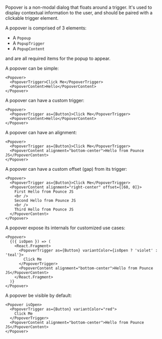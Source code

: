 Popover is a non-modal dialog that floats around a trigger. It's used to display contextual information to the user, and should be paired with a clickable trigger element.

A popover is comprised of 3 elements:

- A `Popoup`
- A `PopupTrigger`
- A `PopupContent`

and are all required items for the popup to appear.

A popover can be simple:

```tsx
<Popover>
  <PopoverTrigger>Click Me</PopoverTrigger>
  <PopoverContent>Hello</PopoverContent>
</Popover>
```

A popover can have a custom trigger:

```tsx
<Popover>
  <PopoverTrigger as={Button}>Click Me</PopoverTrigger>
  <PopoverContent>Hello</PopoverContent>
</Popover>
```

A popover can have an alignment:

```tsx
<Popover>
  <PopoverTrigger as={Button}>Click Me</PopoverTrigger>
  <PopoverContent alignment="bottom-center">Hello from Pounce JS</PopoverContent>
</Popover>
```

A popover can have a custom offset (gap) from its trigger:

```tsx
<Popover>
  <PopoverTrigger as={Button}>Click Me</PopoverTrigger>
  <PopoverContent alignment="right-center" offset={[60, 0]}>
    First Hello from Pounce JS
    <br />
    Second Hello from Pounce JS
    <br />
    Third Hello from Pounce JS
  </PopoverContent>
</Popover>
```

A popover expose its internals for customized use cases:

```tsx
<Popover>
  {({ isOpen }) => (
    <React.Fragment>
      <PopoverTrigger as={Button} variantColor={isOpen ? 'violet' : 'teal'}>
        Click Me
      </PopoverTrigger>
      <PopoverContent alignment="bottom-center">Hello from Pounce JS</PopoverContent>
    </React.Fragment>
  )}
</Popover>
```

A popover be visible by default:

```tsx
<Popover isOpen>
  <PopoverTrigger as={Button} variantColor="red">
    Click Me
  </PopoverTrigger>
  <PopoverContent alignment="bottom-center">Hello from Pounce JS</PopoverContent>
</Popover>
```
